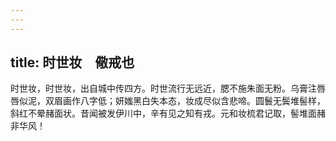 ```yaml
---
---
---
```

title: 时世妆　儆戒也
---



时世妆，时世妆，出自城中传四方。时世流行无远近，腮不施朱面无粉。乌膏注唇唇似泥，双眉画作八字低；妍媸黑白失本态，妆成尽似含悲啼。圆鬟无鬓堆髻样，斜红不晕赭面状。昔闻被发伊川中，辛有见之知有戎。元和妆梳君记取，髻堆面赭非华风！